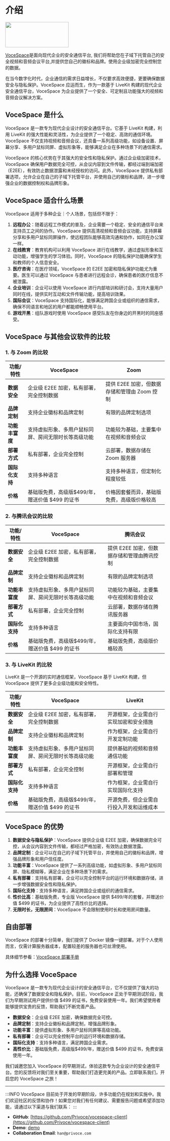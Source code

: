 
# 介绍

<Container>
  <img src={normalizeImagePath("/vocespace.svg")} height="80px" width="200px" />
</Container>

[VoceSpace](https://github.com/Privoce/vocespace-client)是面向现代企业的安全通信平台, 我们将帮助您在子域下托管自己的安全视频和音频会议平台,并提供您自己的徽标和品牌。使用企业级加密完全控制您的数据。

在当今数字化时代，企业通信的需求日益增长，不仅要求高效便捷，更要确保数据安全与隐私保护。VoceSpace 应运而生，作为一款基于 LiveKit 构建的现代企业安全通信平台，VoceSpace 为企业提供了一个安全、可定制且功能强大的视频和音频会议解决方案。

## VoceSpace 是什么

VoceSpace 是一款专为现代企业设计的安全通信平台。它基于 LiveKit 构建，利用 LiveKit 的强大性能和灵活性，为企业提供了一个稳定、高效的通信环境。VoceSpace 不仅支持视频和音频会议，还具备一系列高级功能，如设备设置、屏幕分享、多用户鼠标同屏、虚拟形象等，能够满足企业在多种场景下的通信需求。

VoceSpace 的核心优势在于其强大的安全性和隐私保护。通过企业级加密技术，VoceSpace 确保用户数据完全可控，从会议内容到文件传输，都经过端到端加密（E2EE），有效防止数据泄露和未经授权的访问。此外，VoceSpace 提供私有部署选项，允许企业在自己的子域下托管平台，并使用自己的徽标和品牌，进一步增强企业的数据控制权和品牌形象。

## VoceSpace 适合什么场景

VoceSpace 适用于多种企业｜个人场景，包括但不限于：

1. **远程办公**：随着远程工作模式的普及，企业需要一个稳定、安全的通信平台来支持员工之间的协作。VoceSpace 提供高清视频和音频会议功能，支持屏幕分享和多用户鼠标同屏操作，使远程团队能够高效沟通和协作，如同在办公室一样。
2. **在线教育**：教育机构可以利用 VoceSpace 进行在线教学，通过虚拟形象和互动功能，增强学生的学习体验。同时，VoceSpace 的隐私保护功能确保学生和教师的个人信息安全。
3. **医疗咨询**：在医疗领域，VoceSpace 的 E2EE 加密和隐私保护功能尤为重要。医生可以通过 VoceSpace 与患者进行远程会诊，确保患者的医疗信息不被泄露。
4. **企业培训**：企业可以使用 VoceSpace 进行内部培训和研讨会，支持大量用户同时在线，提供实时互动和文件传输功能，提高培训效果。
5. **国际会议**：VoceSpace 支持国际化，能够满足跨国企业或组织的通信需求，确保不同语言和地区的用户都能顺畅使用平台。
6. **游戏开黑**：组队游戏时使用 VoceSpace 感受队友在你身边的开黑时的同座感受。

## VoceSpace 与其他会议软件的比较

### 1. **与 Zoom 的比较**

| 功能/特性      | VoceSpace                                            | Zoom                                         |
| -------------- | ---------------------------------------------------- | -------------------------------------------- |
| **数据安全**   | 企业级 E2EE 加密，私有部署，完全控制数据             | 提供 E2EE 加密，但数据存储和管理由 Zoom 控制 |
| **品牌定制**   | 支持企业徽标和品牌定制                               | 有限的品牌定制选项                           |
| **功能丰富度** | 支持虚拟形象、多用户鼠标同屏、房间无限时长等高级功能 | 功能较为基础，主要集中在视频和音频会议       |
| **部署方式**   | 私有部署，企业完全控制                               | 云部署，数据存储在 Zoom 服务器               |
| **国际化支持** | 支持多种语言                                         | 支持多种语言，但定制化程度较低               |
| **价格**       | 基础版免费，高级版$499/年，赠送价值 $499 的证书      | 价格因套餐而异，基础版免费，高级版价格较高   |

### 2. **与腾讯会议的比较**

| 功能/特性      | VoceSpace                                            | 腾讯会议                                   |
| -------------- | ---------------------------------------------------- | ------------------------------------------ |
| **数据安全**   | 企业级 E2EE 加密，私有部署，完全控制数据             | 提供 E2EE 加密，但数据存储和管理由腾讯控制 |
| **品牌定制**   | 支持企业徽标和品牌定制                               | 有限的品牌定制选项                         |
| **功能丰富度** | 支持虚拟形象、多用户鼠标同屏、房间无限时长等高级功能 | 功能较为基础，主要集中在视频和音频会议     |
| **部署方式**   | 私有部署，企业完全控制                               | 云部署，数据存储在腾讯服务器               |
| **国际化支持** | 支持多种语言                                         | 主要面向中国市场，国际化支持有限           |
| **价格**       | 基础版免费，高级版$499/年，赠送价值 $499 的证书      | 基础版免费，高级版价格较高                 |

### 3. **与 LiveKit 的比较**

LiveKit 是一个开源的实时通信框架，VoceSpace 基于 LiveKit 构建，但 VoceSpace 提供了更多企业级功能和安全特性。

| 功能/特性      | VoceSpace                                            | LiveKit                                  |
| -------------- | ---------------------------------------------------- | ---------------------------------------- |
| **数据安全**   | 企业级 E2EE 加密，私有部署，完全控制数据             | 开源框架，企业需自行实现加密和安全措施   |
| **品牌定制**   | 支持企业徽标和品牌定制                               | 作为框架，企业需自行开发定制功能         |
| **功能丰富度** | 支持虚拟形象、多用户鼠标同屏、房间无限时长等高级功能 | 提供基础的视频和音频通信功能             |
| **部署方式**   | 私有部署，企业完全控制                               | 开源框架，企业需自行部署和管理           |
| **国际化支持** | 支持多种语言                                         | 作为框架，企业需自行实现国际化支持       |
| **价格**       | 基础版免费，高级版$499/年，赠送价值 $499 的证书      | 开源免费，但企业需自行投入开发和运维成本 |

## VoceSpace 的优势

1. **数据安全与隐私保护**：VoceSpace 提供企业级 E2EE 加密，确保数据完全可控，从会议内容到文件传输，都经过严格加密，有效防止数据泄露。
2. **品牌定制**：企业可以在自己的子域下托管平台，并使用自己的徽标和品牌，增强品牌形象和用户信任度。
3. **功能丰富**：VoceSpace 提供了一系列高级功能，如虚拟形象、多用户鼠标同屏、隐私模糊等，满足企业在多种场景下的需求。
4. **私有部署**：支持私有部署，企业可以完全控制平台的运行环境和数据存储，进一步增强数据安全性和隐私保护。
5. **国际化支持**：支持多种语言，满足跨国企业或组织的通信需求。
6. **性价比高**：基础版免费，专业版 VoceSpace 提供 $499/年的套餐，并赠送价值 $499 的证书，为企业提供了高性价比的选择。
7. **无限时长，无限房间**：VoceSpace 不会限制使用时长和使用房间数量。

## 自由部署

VoceSpace 的部署十分简单，我们提供了 Docker 镜像一键部署。对于个人使用而言，仅需计算服务器成本，配置较差的服务器也可丝滑使用。

具体细节参看：[VoceSpace 部署手册](/doc/deploy/overview)

## 为什么选择 VoceSpace

VoceSpace 是一款专为现代企业设计的安全通信平台，它不仅提供了强大的功能，还确保了数据安全和隐私保护。目前，VoceSpace 正处于早期测试阶段，我们为早期测试用户提供价值 $499 的证书，免费安装使用一年。我们希望使用者能够提供宝贵的反馈，帮助我们不断完善产品。

- **数据安全**：企业级 E2EE 加密，确保数据完全可控。
- **品牌定制**：支持企业徽标和品牌定制，增强品牌形象。
- **功能丰富**：提供虚拟形象、多用户鼠标同屏等高级功能。
- **私有部署**：企业可以完全控制平台的运行环境和数据存储。
- **国际化支持**：支持多种语言，满足跨国企业需求。
- **高性价比**：基础版免费，高级版$499/年，赠送价值 $499 的证书，免费安装使用一年。

我们诚邀您加入 VoceSpace 的早期测试，体验这款专为企业设计的安全通信平台。您的反馈将对我们至关重要，帮助我们打造更完美的产品。立即联系我们，开启您的 VoceSpace 之旅！

---

:::INFO
VoceSpace 目前处于开发的早期阶段，许多功能仍在规划和实施中。我们欢迎社区的反馈和协作！如果您对我们有任何建议、需要报告问题或希望添加功能，请通过以下渠道与我们联系：
:::

- **GitHub**: [https://github.com/Privoce/vocespace-client](https://github.com/Privoce/vocespace-client)
- **Demo**: [demo](https://space.voce.chat/)
- **Collaboration Email**: `han@privoce.com`
